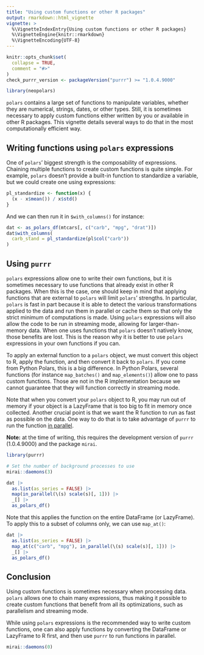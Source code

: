 ```yaml
---
title: "Using custom functions or other R packages"
output: rmarkdown::html_vignette
vignette: >
  %\VignetteIndexEntry{Using custom functions or other R packages}
  %\VignetteEngine{knitr::rmarkdown}
  %\VignetteEncoding{UTF-8}
---
```


```r
knitr::opts_chunk$set(
  collapse = TRUE,
  comment = "#>"
)
check_purrr_version <- packageVersion("purrr") >= "1.0.4.9000"
```

```r
library(neopolars)
```

`polars` contains a large set of functions to manipulate variables, whether they are numerical, strings, dates, or other types.
Still, it is sometimes necessary to apply custom functions either written by you or available in other R packages.
This vignette details several ways to do that in the most computationally efficient way.

## Writing functions using `polars` expressions

One of `polars`' biggest strength is the composability of expressions.
Chaining multiple functions to create custom functions is quite simple.
For example, `polars` doesn't provide a built-in function to standardize a variable, but we could create one using expressions:

```r
pl_standardize <- function(x) {
  (x - x$mean()) / x$std()
}
```

And we can then run it in `$with_columns()` for instance:
```r
dat <- as_polars_df(mtcars[, c("carb", "mpg", "drat")])
dat$with_columns(
  carb_stand = pl_standardize(pl$col("carb"))
)
```

## Using `purrr`

`polars` expressions allow one to write their own functions, but it is sometimes necessary to use functions that already exist in other R packages.
When this is the case, one should keep in mind that applying functions that are external to `polars` will limit `polars`' strengths.
In particular, `polars` is fast in part because it is able to detect the various transformations applied to the data and run them in parallel or cache them so that only the strict minimum of computations is made.
Using `polars` expressions will also allow the code to be run in streaming mode, allowing for larger-than-memory data.
When one uses functions that `polars` doesn't natively know, those benefits are lost.
This is the reason why it is better to use `polars` expressions in your own functions if you can.

To apply an external function to a `polars` object, we must convert this object to R, apply the function, and then convert it back to `polars`.
If you come from Python Polars, this is a big difference.
In Python Polars, several functions (for instance `map_batches()` and `map_elements()`) allow one to pass custom functions.
Those are not in the R implementation because we cannot guarantee that they will function correctly in streaming mode.

Note that when you convert your `polars` object to R, you may run out of memory if your object is a LazyFrame that is too big to fit in memory once collected.
Another crucial point is that we want the R function to run as fast as possible on the data.
One way to do that is to take advantage of `purrr` to run the function [in parallel](https://purrr.tidyverse.org/dev/reference/in_parallel.html).

**Note:** at the time of writing, this requires the development version of `purrr` (1.0.4.9000) and the package `mirai`.

```r
library(purrr)

# Set the number of background processes to use
mirai::daemons(3)

dat |>
  as.list(as_series = FALSE) |>
  map(in_parallel(\(s) scale(s)[, 1])) |>
  _[] |>
  as_polars_df()
```

Note that this applies the function on the entire DataFrame (or LazyFrame).
To apply this to a subset of columns only, we can use `map_at()`:

```r
dat |>
  as.list(as_series = FALSE) |>
  map_at(c("carb", "mpg"), in_parallel(\(s) scale(s)[, 1])) |>
  _[] |>
  as_polars_df()
```


## Conclusion

Using custom functions is sometimes necessary when processing data.
`polars` allows one to chain many expressions, thus making it possible to create custom functions that benefit from all its optimizations, such as parallelism and streaming mode.

While using `polars` expressions is the recommended way to write custom functions, one can also apply functions by converting the DataFrame or LazyFrame to R first, and then use `purrr` to run functions in parallel.

<!-- Reset daemons to avoid errors in other vignettes that might use them -->
```r
mirai::daemons(0)
```
